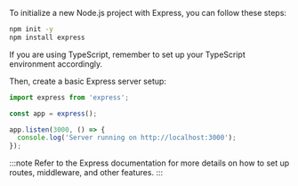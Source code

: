 To initialize a new Node.js project with Express, you can follow these steps:

```bash
npm init -y
npm install express
```

If you are using TypeScript, remember to set up your TypeScript environment accordingly.

Then, create a basic Express server setup:

```ts title="app.ts"
import express from 'express';

const app = express();

app.listen(3000, () => {
  console.log('Server running on http://localhost:3000');
});
```

:::note
Refer to the Express documentation for more details on how to set up routes, middleware, and other features.
:::
